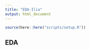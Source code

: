 ```yaml
---
title: "EDA-Ilia"
output: html_document
---
```


```r
source(here::here("scripts/setup.R"))
```

## EDA


```r

```

## 


```r

```

